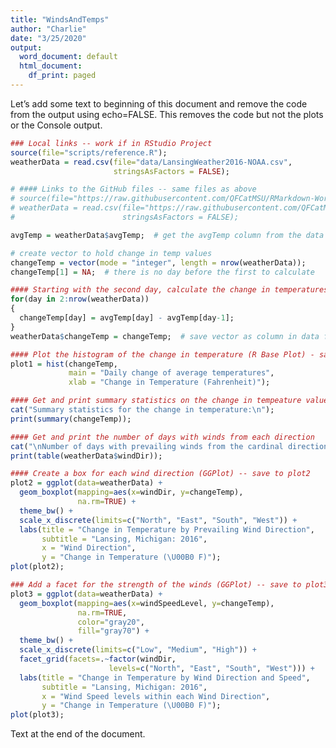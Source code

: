 ```yaml
---
title: "WindsAndTemps"
author: "Charlie"
date: "3/25/2020"
output:
  word_document: default
  html_document:
    df_print: paged
---
```


Let's add some text to beginning of this document and remove the code from the output using echo=FALSE. This removes the code but not the plots or the Console output. 

```r
### Local links -- work if in RStudio Project
source(file="scripts/reference.R");
weatherData = read.csv(file="data/LansingWeather2016-NOAA.csv",
                       stringsAsFactors = FALSE);

# #### Links to the GitHub files -- same files as above
# source(file="https://raw.githubusercontent.com/QFCatMSU/RMarkdown-Workshop-Material/master/scripts/reference.r");  
# weatherData = read.csv(file="https://raw.githubusercontent.com/QFCatMSU/RMarkdown-Workshop-Material/master/data/LansingWeather2016-NOAA.csv",
#                        stringsAsFactors = FALSE);

avgTemp = weatherData$avgTemp;  # get the avgTemp column from the data frame

# create vector to hold change in temp values
changeTemp = vector(mode = "integer", length = nrow(weatherData));
changeTemp[1] = NA;  # there is no day before the first to calculate

#### Starting with the second day, calculate the change in temperatures
for(day in 2:nrow(weatherData))
{
  changeTemp[day] = avgTemp[day] - avgTemp[day-1];
}
weatherData$changeTemp = changeTemp;  # save vector as column in data frame

#### Plot the histogram of the change in temperature (R Base Plot) - save to plot1
plot1 = hist(changeTemp,
             main = "Daily change of average temperatures",
             xlab = "Change in Temperature (Fahrenheit)");

#### Get and print summary statistics on the change in tempeature values
cat("Summary statistics for the change in temperature:\n");
print(summary(changeTemp));  

#### Get and print the number of days with winds from each direction
cat("\nNumber of days with prevailing winds from the cardinal directions:");
print(table(weatherData$windDir));

#### Create a box for each wind direction (GGPlot) -- save to plot2
plot2 = ggplot(data=weatherData) +
  geom_boxplot(mapping=aes(x=windDir, y=changeTemp), 
               na.rm=TRUE) +
  theme_bw() +
  scale_x_discrete(limits=c("North", "East", "South", "West")) +
  labs(title = "Change in Temperature by Prevailing Wind Direction",
       subtitle = "Lansing, Michigan: 2016",
       x = "Wind Direction",
       y = "Change in Temperature (\U00B0 F)");
plot(plot2);

### Add a facet for the strength of the winds (GGPlot) -- save to plot3 
plot3 = ggplot(data=weatherData) +
  geom_boxplot(mapping=aes(x=windSpeedLevel, y=changeTemp), 
               na.rm=TRUE,
               color="gray20",
               fill="gray70") +
  theme_bw() +
  scale_x_discrete(limits=c("Low", "Medium", "High")) +
  facet_grid(facets=.~factor(windDir,
                      levels=c("North", "East", "South", "West"))) +
  labs(title = "Change in Temperature by Wind Direction and Speed",
       subtitle = "Lansing, Michigan: 2016",
       x = "Wind Speed levels within each Wind Direction",
       y = "Change in Temperature (\U00B0 F)");
plot(plot3);
```

Text at the end of the document.